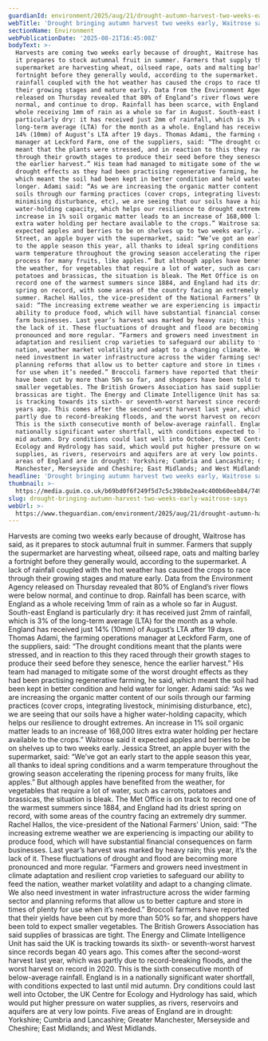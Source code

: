 ```yaml
---
guardianId: environment/2025/aug/21/drought-autumn-harvest-two-weeks-early-waitrose
webTitle: 'Drought bringing autumn harvest two weeks early, Waitrose says'
sectionName: Environment
webPublicationDate: '2025-08-21T16:45:08Z'
bodyText: >-
  Harvests are coming two weeks early because of drought, Waitrose has said, as
  it prepares to stock autumnal fruit in summer. Farmers that supply the
  supermarket are harvesting wheat, oilseed rape, oats and malting barley a
  fortnight before they generally would, according to the supermarket. A lack of
  rainfall coupled with the hot weather has caused the crops to race through
  their growing stages and mature early. Data from the Environment Agency
  released on Thursday revealed that 80% of England’s river flows were below
  normal, and continue to drop. Rainfall has been scarce, with England as a
  whole receiving 1mm of rain as a whole so far in August. South-east England is
  particularly dry: it has received just 2mm of rainfall, which is 3% of the
  long-term average (LTA) for the month as a whole. England has received just
  14% (10mm) of August’s LTA after 19 days. Thomas Adami, the farming operations
  manager at Leckford Farm, one of the suppliers, said: “The drought conditions
  meant that the plants were stressed, and in reaction to this they raced
  through their growth stages to produce their seed before they senesce, hence
  the earlier harvest.” His team had managed to mitigate some of the worst
  drought effects as they had been practising regenerative farming, he said,
  which meant the soil had been kept in better condition and held water for
  longer. Adami said: “As we are increasing the organic matter content of our
  soils through our farming practices (cover crops, integrating livestock,
  minimising disturbance, etc), we are seeing that our soils have a higher
  water-holding capacity, which helps our resilience to drought extremes. An
  increase in 1% soil organic matter leads to an increase of 168,000 litres
  extra water holding per hectare available to the crops.” Waitrose said it
  expected apples and berries to be on shelves up to two weeks early. Jessica
  Street, an apple buyer with the supermarket, said: “We’ve got an early start
  to the apple season this year, all thanks to ideal spring conditions and a
  warm temperature throughout the growing season accelerating the ripening
  process for many fruits, like apples.” But although apples have benefited from
  the weather, for vegetables that require a lot of water, such as carrots,
  potatoes and brassicas, the situation is bleak. The Met Office is on track to
  record one of the warmest summers since 1884, and England had its driest
  spring on record, with some areas of the country facing an extremely dry
  summer. Rachel Hallos, the vice-president of the National Farmers’ Union,
  said: “The increasing extreme weather we are experiencing is impacting our
  ability to produce food, which will have substantial financial consequences on
  farm businesses. Last year’s harvest was marked by heavy rain; this year, it’s
  the lack of it. These fluctuations of drought and flood are becoming more
  pronounced and more regular. “Farmers and growers need investment in climate
  adaptation and resilient crop varieties to safeguard our ability to feed the
  nation, weather market volatility and adapt to a changing climate. We also
  need investment in water infrastructure across the wider farming sector and
  planning reforms that allow us to better capture and store in times of plenty
  for use when it’s needed.” Broccoli farmers have reported that their yields
  have been cut by more than 50% so far, and shoppers have been told to expect
  smaller vegetables. The British Growers Association has said supplies of
  brassicas are tight. The Energy and Climate Intelligence Unit has said the UK
  is tracking towards its sixth- or seventh-worst harvest since records began 40
  years ago. This comes after the second-worst harvest last year, which was
  partly due to record-breaking floods, and the worst harvest on record in 2020.
  This is the sixth consecutive month of below-average rainfall. England is in a
  nationally significant water shortfall, with conditions expected to last until
  mid autumn. Dry conditions could last well into October, the UK Centre for
  Ecology and Hydrology has said, which would put higher pressure on water
  supplies, as rivers, reservoirs and aquifers are at very low points. Five
  areas of England are in drought: Yorkshire; Cumbria and Lancashire; Greater
  Manchester, Merseyside and Cheshire; East Midlands; and West Midlands.
headline: 'Drought bringing autumn harvest two weeks early, Waitrose says'
thumbnail: >-
  https://media.guim.co.uk/b69bd0f6f249f5d7c5c39b8e2ea4c400b60eeb84/749_343_4502_3601/500.jpg
slug: drought-bringing-autumn-harvest-two-weeks-early-waitrose-says
webUrl: >-
  https://www.theguardian.com/environment/2025/aug/21/drought-autumn-harvest-two-weeks-early-waitrose
---
```

Harvests are coming two weeks early because of drought, Waitrose has said, as it prepares to stock autumnal fruit in summer. Farmers that supply the supermarket are harvesting wheat, oilseed rape, oats and malting barley a fortnight before they generally would, according to the supermarket. A lack of rainfall coupled with the hot weather has caused the crops to race through their growing stages and mature early. Data from the Environment Agency released on Thursday revealed that 80% of England’s river flows were below normal, and continue to drop. Rainfall has been scarce, with England as a whole receiving 1mm of rain as a whole so far in August. South-east England is particularly dry: it has received just 2mm of rainfall, which is 3% of the long-term average (LTA) for the month as a whole. England has received just 14% (10mm) of August’s LTA after 19 days. Thomas Adami, the farming operations manager at Leckford Farm, one of the suppliers, said: “The drought conditions meant that the plants were stressed, and in reaction to this they raced through their growth stages to produce their seed before they senesce, hence the earlier harvest.” His team had managed to mitigate some of the worst drought effects as they had been practising regenerative farming, he said, which meant the soil had been kept in better condition and held water for longer. Adami said: “As we are increasing the organic matter content of our soils through our farming practices (cover crops, integrating livestock, minimising disturbance, etc), we are seeing that our soils have a higher water-holding capacity, which helps our resilience to drought extremes. An increase in 1% soil organic matter leads to an increase of 168,000 litres extra water holding per hectare available to the crops.” Waitrose said it expected apples and berries to be on shelves up to two weeks early. Jessica Street, an apple buyer with the supermarket, said: “We’ve got an early start to the apple season this year, all thanks to ideal spring conditions and a warm temperature throughout the growing season accelerating the ripening process for many fruits, like apples.” But although apples have benefited from the weather, for vegetables that require a lot of water, such as carrots, potatoes and brassicas, the situation is bleak. The Met Office is on track to record one of the warmest summers since 1884, and England had its driest spring on record, with some areas of the country facing an extremely dry summer. Rachel Hallos, the vice-president of the National Farmers’ Union, said: “The increasing extreme weather we are experiencing is impacting our ability to produce food, which will have substantial financial consequences on farm businesses. Last year’s harvest was marked by heavy rain; this year, it’s the lack of it. These fluctuations of drought and flood are becoming more pronounced and more regular. “Farmers and growers need investment in climate adaptation and resilient crop varieties to safeguard our ability to feed the nation, weather market volatility and adapt to a changing climate. We also need investment in water infrastructure across the wider farming sector and planning reforms that allow us to better capture and store in times of plenty for use when it’s needed.” Broccoli farmers have reported that their yields have been cut by more than 50% so far, and shoppers have been told to expect smaller vegetables. The British Growers Association has said supplies of brassicas are tight. The Energy and Climate Intelligence Unit has said the UK is tracking towards its sixth- or seventh-worst harvest since records began 40 years ago. This comes after the second-worst harvest last year, which was partly due to record-breaking floods, and the worst harvest on record in 2020. This is the sixth consecutive month of below-average rainfall. England is in a nationally significant water shortfall, with conditions expected to last until mid autumn. Dry conditions could last well into October, the UK Centre for Ecology and Hydrology has said, which would put higher pressure on water supplies, as rivers, reservoirs and aquifers are at very low points. Five areas of England are in drought: Yorkshire; Cumbria and Lancashire; Greater Manchester, Merseyside and Cheshire; East Midlands; and West Midlands.
